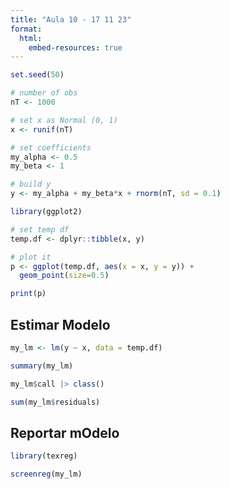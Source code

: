 ```yaml
---
title: "Aula 10 - 17 11 23"
format: 
  html:
    embed-resources: true
---
```


```r

set.seed(50)

# number of obs
nT <- 1000

# set x as Normal (0, 1)
x <- runif(nT)

# set coefficients
my_alpha <- 0.5
my_beta <- 1

# build y
y <- my_alpha + my_beta*x + rnorm(nT, sd = 0.1)

library(ggplot2)

# set temp df
temp.df <- dplyr::tibble(x, y)

# plot it
p <- ggplot(temp.df, aes(x = x, y = y)) + 
  geom_point(size=0.5)

print(p)

```

## Estimar Modelo

```r

my_lm <- lm(y ~ x, data = temp.df)

summary(my_lm)

my_lm$call |> class()

sum(my_lm$residuals)

```

## Reportar mOdelo
```r
library(texreg)

screenreg(my_lm)

```

